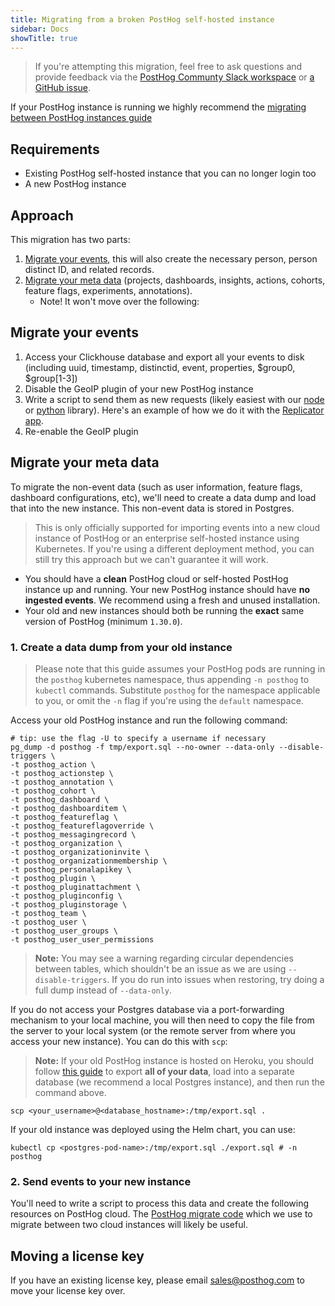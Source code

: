```yaml
---
title: Migrating from a broken PostHog self-hosted instance
sidebar: Docs
showTitle: true
---
```


> If you're attempting this migration, feel free to ask questions and provide feedback via the [PostHog Communty Slack workspace](/slack) or [a GitHub issue](https://github.com/PostHog/posthog.com/issues).

If your PostHog instance is running we highly recommend the [migrating between PostHog instances guide](/docs/migrate/migrate-between-posthog-instances)

## Requirements

- Existing PostHog self-hosted instance that you can no longer login too
- A new PostHog instance

## Approach

This migration has two parts:
1. [Migrate your events](#migrate-your-events), this will also create the necessary person, person distinct ID, and related records.
2. [Migrate your meta data](#migrate-your-meta-data) (projects, dashboards, insights, actions, cohorts, feature flags, experiments, annotations).
   - Note! It won't move over the following:

## Migrate your events

1. Access your Clickhouse database and export all your events to disk (including uuid, timestamp, distinctid, event, properties, $group0, $group[1-3])
2. Disable the GeoIP plugin of your new PostHog instance
3. Write a script to send them as new requests (likely easiest with our [node](/docs/integrate/server/node) or [python](/docs/integrate/server/python) library). Here's an example of how we do it with the [Replicator app](https://github.com/PostHog/posthog-plugin-replicator/blob/main/index.ts).
4. Re-enable the GeoIP plugin

## Migrate your meta data

To migrate the non-event data (such as user information, feature flags, dashboard configurations, etc), we'll need to create a data dump and load that into the new instance. This non-event data is stored in Postgres.

> This is only officially supported for importing events into a new cloud instance of PostHog or an enterprise self-hosted instance using Kubernetes. If you're using a different deployment method, you can still try this approach but we can't guarantee it will work.

- You should have a **clean** PostHog cloud or self-hosted PostHog instance up and running. Your new PostHog instance should have **no ingested events**. We recommend using a fresh and unused installation.
- Your old and new instances should both be running the **exact** same version of PostHog (minimum `1.30.0`).

### 1. Create a data dump from your old instance

> Please note that this guide assumes your PostHog pods are running in the `posthog` kubernetes namespace, thus appending `-n posthog` to `kubectl` commands. Substitute `posthog` for the namespace applicable to you, or omit the `-n` flag if you're using the `default` namespace.

Access your old PostHog instance and run the following command:

```shell
# tip: use the flag -U to specify a username if necessary
pg_dump -d posthog -f tmp/export.sql --no-owner --data-only --disable-triggers \
-t posthog_action \
-t posthog_actionstep \
-t posthog_annotation \
-t posthog_cohort \
-t posthog_dashboard \
-t posthog_dashboarditem \
-t posthog_featureflag \
-t posthog_featureflagoverride \
-t posthog_messagingrecord \
-t posthog_organization \
-t posthog_organizationinvite \
-t posthog_organizationmembership \
-t posthog_personalapikey \
-t posthog_plugin \
-t posthog_pluginattachment \
-t posthog_pluginconfig \
-t posthog_pluginstorage \
-t posthog_team \
-t posthog_user \
-t posthog_user_groups \
-t posthog_user_user_permissions
```

> **Note:** You may see a warning regarding circular dependencies between tables, which shouldn't be an issue as we are using `--disable-triggers`. If you do run into issues when restoring, try doing a full dump instead of `--data-only`.

If you do not access your Postgres database via a port-forwarding mechanism to your local machine, you will then need to copy the file from the server to your local system (or the remote server from where you access your new instance). You can do this with `scp`:

> **Note:** If your old PostHog instance is hosted on Heroku, you should follow [this guide](https://devcenter.heroku.com/articles/heroku-postgres-import-export) to export **all of your data**, load into a separate database (we recommend a local Postgres instance), and then run the command above.

```shell
scp <your_username>@<database_hostname>:/tmp/export.sql .
```

If your old instance was deployed using the Helm chart, you can use:

```shell
kubectl cp <postgres-pod-name>:/tmp/export.sql ./export.sql # -n posthog
```

### 2. Send events to your new instance

You'll need to write a script to process this data and create the following resources on PostHog cloud. The [PostHog migrate code](https://github.com/PostHog/posthog-migrate-meta/blob/main/index.ts) which we use to migrate between two cloud instances will likely be useful.

## Moving a license key

If you have an existing license key, please email [sales@posthog.com](mailto:sales@posthog.com) to move your license key over.
